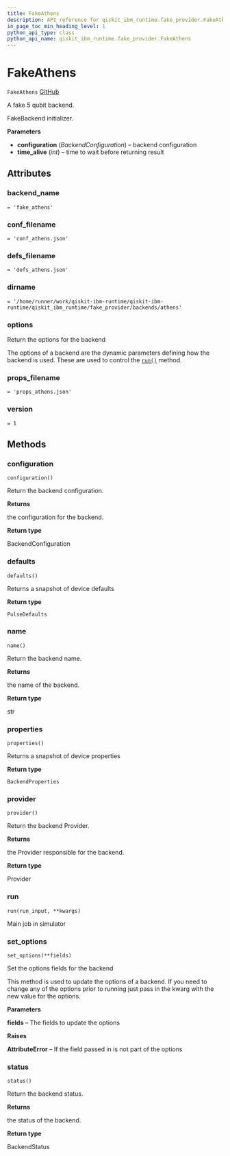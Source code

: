 ```yaml
---
title: FakeAthens
description: API reference for qiskit_ibm_runtime.fake_provider.FakeAthens
in_page_toc_min_heading_level: 1
python_api_type: class
python_api_name: qiskit_ibm_runtime.fake_provider.FakeAthens
---
```


# FakeAthens

<span id="qiskit_ibm_runtime.fake_provider.FakeAthens" />

`FakeAthens` [GitHub](https://github.com/qiskit/qiskit-ibm-runtime/tree/stable/0.18/qiskit_ibm_runtime/fake_provider/backends/athens/fake_athens.py "view source code")

A fake 5 qubit backend.

FakeBackend initializer.

**Parameters**

*   **configuration** (*BackendConfiguration*) – backend configuration
*   **time\_alive** (*int*) – time to wait before returning result

## Attributes

<span id="qiskit_ibm_runtime.fake_provider.FakeAthens.backend_name" />

### backend\_name

`= 'fake_athens'`

<span id="qiskit_ibm_runtime.fake_provider.FakeAthens.conf_filename" />

### conf\_filename

`= 'conf_athens.json'`

<span id="qiskit_ibm_runtime.fake_provider.FakeAthens.defs_filename" />

### defs\_filename

`= 'defs_athens.json'`

<span id="qiskit_ibm_runtime.fake_provider.FakeAthens.dirname" />

### dirname

`= '/home/runner/work/qiskit-ibm-runtime/qiskit-ibm-runtime/qiskit_ibm_runtime/fake_provider/backends/athens'`

<span id="qiskit_ibm_runtime.fake_provider.FakeAthens.options" />

### options

Return the options for the backend

The options of a backend are the dynamic parameters defining how the backend is used. These are used to control the [`run()`](#qiskit_ibm_runtime.fake_provider.FakeAthens.run "qiskit_ibm_runtime.fake_provider.FakeAthens.run") method.

<span id="qiskit_ibm_runtime.fake_provider.FakeAthens.props_filename" />

### props\_filename

`= 'props_athens.json'`

<span id="qiskit_ibm_runtime.fake_provider.FakeAthens.version" />

### version

`= 1`

## Methods

### configuration

<span id="qiskit_ibm_runtime.fake_provider.FakeAthens.configuration" />

`configuration()`

Return the backend configuration.

**Returns**

the configuration for the backend.

**Return type**

BackendConfiguration

### defaults

<span id="qiskit_ibm_runtime.fake_provider.FakeAthens.defaults" />

`defaults()`

Returns a snapshot of device defaults

**Return type**

`PulseDefaults`

### name

<span id="qiskit_ibm_runtime.fake_provider.FakeAthens.name" />

`name()`

Return the backend name.

**Returns**

the name of the backend.

**Return type**

str

### properties

<span id="qiskit_ibm_runtime.fake_provider.FakeAthens.properties" />

`properties()`

Returns a snapshot of device properties

**Return type**

`BackendProperties`

### provider

<span id="qiskit_ibm_runtime.fake_provider.FakeAthens.provider" />

`provider()`

Return the backend Provider.

**Returns**

the Provider responsible for the backend.

**Return type**

Provider

### run

<span id="qiskit_ibm_runtime.fake_provider.FakeAthens.run" />

`run(run_input, **kwargs)`

Main job in simulator

### set\_options

<span id="qiskit_ibm_runtime.fake_provider.FakeAthens.set_options" />

`set_options(**fields)`

Set the options fields for the backend

This method is used to update the options of a backend. If you need to change any of the options prior to running just pass in the kwarg with the new value for the options.

**Parameters**

**fields** – The fields to update the options

**Raises**

**AttributeError** – If the field passed in is not part of the options

### status

<span id="qiskit_ibm_runtime.fake_provider.FakeAthens.status" />

`status()`

Return the backend status.

**Returns**

the status of the backend.

**Return type**

BackendStatus

